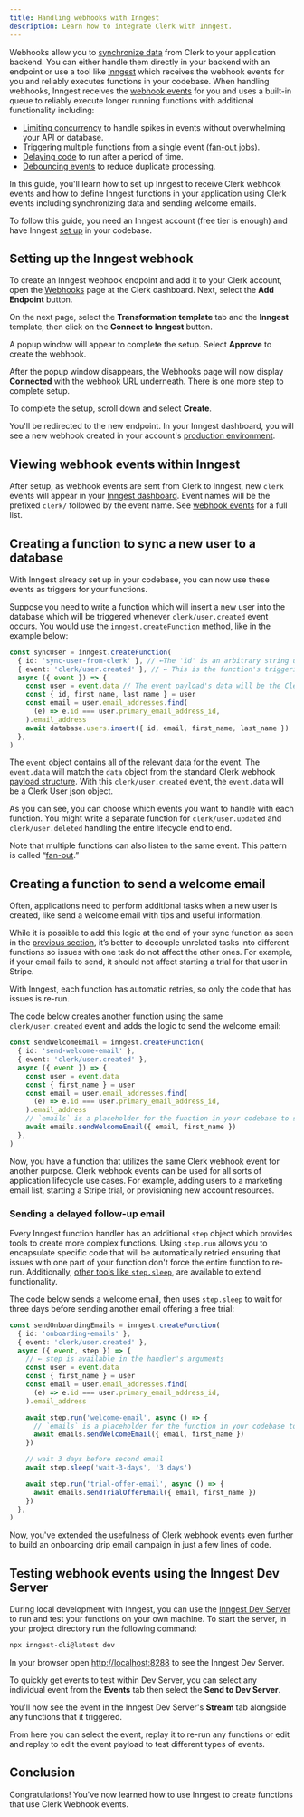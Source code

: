 ```yaml
---
title: Handling webhooks with Inngest
description: Learn how to integrate Clerk with Inngest.
---
```


Webhooks allow you to [synchronize data](/docs/integrations/webhooks/sync-data) from Clerk to your application backend. You can either handle them directly in your backend with an endpoint or use a tool like [Inngest](https://inngest.com/) which receives the webhook events for you and reliably executes functions in your codebase. When handling webhooks, Inngest receives the [webhook events](/docs/integrations/webhooks/overview#supported-webhook-events) for you and uses a built-in queue to reliably execute longer running functions with additional functionality including:

- [Limiting concurrency](https://www.inngest.com/docs/guides/concurrency) to handle spikes in events without overwhelming your API or database.
- Triggering multiple functions from a single event ([fan-out jobs](https://www.inngest.com/docs/guides/fan-out-jobs)).
- [Delaying code](https://www.inngest.com/docs/functions/multi-step) to run after a period of time.
- [Debouncing events](https://www.inngest.com/docs/reference/functions/debounce) to reduce duplicate processing.

In this guide, you'll learn how to set up Inngest to receive Clerk webhook events and how to define Inngest functions in your application using Clerk events including synchronizing data and sending welcome emails.

To follow this guide, you need an Inngest account (free tier is enough) and have Inngest [set up](https://www.inngest.com/docs/quick-start) in your codebase.

## Setting up the Inngest webhook

To create an Inngest webhook endpoint and add it to your Clerk account, open the [Webhooks](https://dashboard.clerk.com/last-active?path=webhooks) page at the Clerk dashboard. Next, select the **Add Endpoint** button.

<Images
  width={2578}
  height={1652}
  src="/docs/images/integrations/inngest/webhook-page.webp"
  alt="The Webhooks page in the Clerk Dashboard. A red arrow points to the button for Add Endpoint."
/>

On the next page, select the **Transformation template** tab and the **Inngest** template, then click on the **Connect to Inngest** button.

<Images
  width={1906}
  height={1376}
  src="/docs/images/integrations/inngest/webhook-transformation-template.webp"
  alt="The Webhooks page in the Clerk Dashboard showing the Inngest transformation template. Red arrows point to the Transformation Template tab, the Inngest template, and the Connect to Inngest button."
/>

A popup window will appear to complete the setup. Select **Approve** to create the webhook.

<Images
  width={1194}
  height={1520}
  src="/docs/images/integrations/inngest/inngest-permissions-dialog.webp"
  alt="The Inngest permissions popup window showing the Approve button."
/>

After the popup window disappears, the Webhooks page will now display **Connected** with the webhook URL underneath. There is one more step to complete setup.

<Images
  width={1880}
  height={1448}
  src="/docs/images/integrations/inngest/webhook-endpoint-connected.webp"
  alt="The Webhooks page in the Clerk Dashboard showing a connected Inngest account. A red arrow points to the Connected button."
/>

To complete the setup, scroll down and select **Create**.

<Images
  width={1906}
  height={1376}
  src="/docs/images/integrations/inngest/webhook-create.webp"
  alt="The Webhooks page in the Clerk Dashboard showing the end of the page to create a new endpoint. A red arrow points to the Create button."
/>

You'll be redirected to the new endpoint. In your Inngest dashboard, you will see a new webhook created in your account's [production environment](https://app.inngest.com/env/production/manage/webhooks).

## Viewing webhook events within Inngest

After setup, as webhook events are sent from Clerk to Inngest, new `clerk` events will appear in your [Inngest dashboard](https://app.inngest.com/env/production/events). Event names will be the prefixed `clerk/` followed by the event name. See [webhook events](/docs/integrations/webhooks/overview#supported-webhook-events) for a full list.

<Images
  width={1052}
  height={860}
  src="/docs/images/integrations/inngest/inngest-clerk-events.webp"
  alt="The Events page in the Inngest Dashboard showing a list of Clerk events."
/>

## Creating a function to sync a new user to a database

With Inngest already set up in your codebase, you can now use these events as triggers for your functions.

Suppose you need to write a function which will insert a new user into the database which will be triggered whenever `clerk/user.created` event occurs. You would use the `inngest.createFunction` method, like in the example below:

```typescript {{ filename: 'src/inngest/sync-user.ts' }}
const syncUser = inngest.createFunction(
  { id: 'sync-user-from-clerk' }, // ←The 'id' is an arbitrary string used to identify the function in the dashboard
  { event: 'clerk/user.created' }, // ← This is the function's triggering event
  async ({ event }) => {
    const user = event.data // The event payload's data will be the Clerk User json object
    const { id, first_name, last_name } = user
    const email = user.email_addresses.find(
      (e) => e.id === user.primary_email_address_id,
    ).email_address
    await database.users.insert({ id, email, first_name, last_name })
  },
)
```

The `event` object contains all of the relevant data for the event. The `event.data` will match the `data` object from the standard Clerk webhook [payload structure](/docs/integrations/webhooks/overview#payload-structure). With this `clerk/user.created` event, the `event.data` will be a Clerk User json object.

As you can see, you can choose which events you want to handle with each function. You might write a separate function for `clerk/user.updated` and `clerk/user.deleted` handling the entire lifecycle end to end.

Note that multiple functions can also listen to the same event. This pattern is called “[fan-out](https://www.inngest.com/docs/guides/fan-out-jobs).”

## Creating a function to send a welcome email

Often, applications need to perform additional tasks when a new user is created, like send a welcome email with tips and useful information.

While it is possible to add this logic at the end of your sync function as seen in the [previous section](/docs/integrations/webhooks/inngest#creating-a-function-to-sync-a-new-user-to-a-database), it’s better to decouple unrelated tasks into different functions so issues with one task do not affect the other ones. For example, if your email fails to send, it should not affect starting a trial for that user in Stripe.

With Inngest, each function has automatic retries, so only the code that has issues is re-run.

The code below creates another function using the same `clerk/user.created` event and adds the logic to send the welcome email:

```typescript {{ filename: 'src/inngest/welcome-emails.ts' }}
const sendWelcomeEmail = inngest.createFunction(
  { id: 'send-welcome-email' },
  { event: 'clerk/user.created' },
  async ({ event }) => {
    const user = event.data
    const { first_name } = user
    const email = user.email_addresses.find(
      (e) => e.id === user.primary_email_address_id,
    ).email_address
    // `emails` is a placeholder for the function in your codebase to send email
    await emails.sendWelcomeEmail({ email, first_name })
  },
)
```

Now, you have a function that utilizes the same Clerk webhook event for another purpose. Clerk webhook events can be used for all sorts of application lifecycle use cases. For example, adding users to a marketing email list, starting a Stripe trial, or provisioning new account resources.

### Sending a delayed follow-up email

Every Inngest function handler has an additional `step` object which provides tools to create more complex functions. Using `step.run` allows you to encapsulate specific code that will be automatically retried ensuring that issues with one part of your function don't force the entire function to re-run. Additionally, [other tools like `step.sleep`](https://www.inngest.com/docs/reference/functions/step-sleep), are available to extend functionality.

The code below sends a welcome email, then uses `step.sleep` to wait for three days before sending another email offering a free trial:

```typescript {{ filename: 'src/inngest/welcome-emails.ts' }}
const sendOnboardingEmails = inngest.createFunction(
  { id: 'onboarding-emails' },
  { event: 'clerk/user.created' },
  async ({ event, step }) => {
    // ← step is available in the handler's arguments
    const user = event.data
    const { first_name } = user
    const email = user.email_addresses.find(
      (e) => e.id === user.primary_email_address_id,
    ).email_address

    await step.run('welcome-email', async () => {
      // `emails` is a placeholder for the function in your codebase to send email
      await emails.sendWelcomeEmail({ email, first_name })
    })

    // wait 3 days before second email
    await step.sleep('wait-3-days', '3 days')

    await step.run('trial-offer-email', async () => {
      await emails.sendTrialOfferEmail({ email, first_name })
    })
  },
)
```

Now, you've extended the usefulness of Clerk webhook events even further to build an onboarding drip email campaign in just a few lines of code.

## Testing webhook events using the Inngest Dev Server

During local development with Inngest, you can use the [Inngest Dev Server](https://www.inngest.com/docs/local-development) to run and test your functions on your own machine. To start the server, in your project directory run the following command:

```sh {{ filename: 'terminal' }}
npx inngest-cli@latest dev
```

In your browser open [http://localhost:8288](http://localhost:8288) to see the Inngest Dev Server.

To quickly get events to test within Dev Server, you can select any individual event from the **Events** tab then select the **Send to Dev Server**.

<Images
  width={2142}
  height={1246}
  src="/docs/images/integrations/inngest/inngest-send-to-dev-server.webp"
  alt="The Inngest Dashboard showing an individual event payload. Red arrows point to the Events tab and the Send to Dev Server button."
/>

You'll now see the event in the Inngest Dev Server's **Stream** tab alongside any functions that it triggered.

<Images
  width={1328}
  height={670}
  src="/docs/images/integrations/inngest/inngest-dev-server.webp"
  alt="The Inngest Dev Server showing the Stream tab. The forwarded event is visible in the stream."
/>

From here you can select the event, replay it to re-run any functions or edit and replay to edit the event payload to test different types of events.

<Images
  width={1170}
  height={1114}
  src="/docs/images/integrations/inngest/inngest-replay-event.webp"
  alt="The Inngest Dev Server showing the forwarded event payload. A red arrow points to the Replay button."
/>

## Conclusion

Congratulations! You've now learned how to use Inngest to create functions that use Clerk Webhook events.
